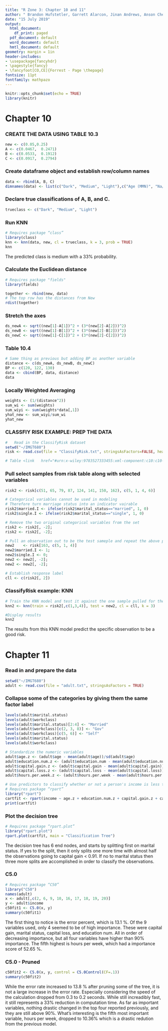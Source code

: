 ```yaml
---
title: "R Zone 3: Chapter 10 and 11"
author: " Brandon Hufstetler, Garrett Alarcon, Jinan Andrews, Anson Cheng, Nick Forrest, and Nestor Herandez"
date: "15 July 2019"
output:
  html_document:
    df_print: paged
  pdf_document: default
  word_document: default
  hmtl_document: default
geometry: margin = 1in
header-includes:
- \usepackage{fancyhdr}
- \pagestyle{fancy}
- \fancyfoot[CO,CE]{Forrest - Page \thepage}
fontsize: 11pt
fontfamily: mathpazo
---
```


```r
knitr::opts_chunk$set(echo = TRUE)
library(knitr)
```

# Chapter 10
          
### CREATE THE DATA USING TABLE 10.3
```r
new <- c(0.05,0.25)
A <- c(0.0467,	0.2471)
B <- c(0.0533,	0.1912)
C <- c(0.0917,	0.2794)
```

### Create dataframe object and establish row/column names
```r
data <- rbind(A, B, C)
dimnames(data) <- list(c("Dark", "Medium", "Light"),c("Age (MMN)", "Na/K (MMN)"))
```

### Declare true classifications of A, B, and C.
```r
trueclass <- c("Dark", "Medium", "Light")
```

### Run KNN
```r
# Requires package “class”
library(class)
knn <- knn(data, new, cl = trueclass, k = 3, prob = TRUE)
knn
```

The predicted class is medium with a 33% probability.

### Calculate the Euclidean distance
```r
# Requires package "fields"
library(fields)

together <- rbind(new, data) 
# The top row has the distances from New
rdist(together)
```

### Stretch the axes
```r
ds_newA <- sqrt((new[1]-A[1])^2 + (3*(new[2]-A[2]))^2)
ds_newB <- sqrt((new[1]-B[1])^2 + (3*(new[2]-B[2]))^2)
ds_newC <- sqrt((new[1]-C[1])^2 + (3*(new[2]-C[2]))^2)
```

### Table 10.4
```r
# Same thing as previous but adding BP as another variable
distance <- c(ds_newA, ds_newB, ds_newC)
BP <- c(120, 122, 130)
data <- cbind(BP, data, distance)
data
```

### Locally Weighted Averaging
```r
weights <- (1/(distance^2))
sum_wi <- sum(weights)
sum_wiyi <- sum(weights*data[,1])
yhat_new <- sum_wiyi/sum_wi
yhat_new
```

### CLASSFIY RISK EXAMPLE: PREP THE DATA
```r
#	Read in the ClassifyRisk dataset
setwd("~/IMGT680")
risk <- read.csv(file = "ClassifyRisk.txt", stringsAsFactors=FALSE, header=TRUE, sep="\t")

# Table <link	href="#urn:x-wiley:9783527333455:xml-component:c10:c10-tbl0005"/> contains Records 51, 65, 79, 87, 124, 141, 150, 162, 163
```

### Pull select samples from risk table along with selected variables
```r
risk2 <- risk[c(51, 65, 79, 87, 124, 141, 150, 162), c(5, 1, 4, 6)]

# Categorical variables cannot be used in modeling
# Therefore turn marriage status into an indicator vairable
risk2$married.I <- ifelse(risk2$marital_status=="married", 1, 0)
risk2$single.I <- ifelse(risk2$marital_status=="single", 1, 0)

# Remove the two original categorical variables from the set
risk2 <- risk2[, -2];
risk2 <- risk2[, -2];

# Pull an observation out to be the test sameple and repeat the above process
new2	<- risk[163, c(5, 1, 4)] 
new2$married.I <- 1;
new2$single.I <- 0; 
new2 <- new2[, -2];
new2 <- new2[, -2];

# Establish response label
cll <- c(risk2[, 2])
```

### ClassifyRisk example: KNN
```r
# Train the KNN model and test it against the one sample pulled for the test set
knn2 <- knn(train = risk2[,c(1,3,4)], test = new2, cl = cll, k = 3)

#Display results
knn2
```

The results from this KNN model predict the specific observation to be a good risk.

# Chapter 11

### Read in and prepare the data
```r
setwd("~/IMGT680")
adult <- read.csv(file = "adult.txt", stringsAsFactors = TRUE)
```

### Collapse some of the categories by giving them the same factor label
```r
levels(adult$marital.status)
levels(adult$workclass)
levels(adult$marital.status)[2:4] <- "Married" 
levels(adult$workclass)[c(2, 3, 8)] <- "Gov" 
levels(adult$workclass)[c(5, 6)] <- "Self" 
levels(adult$marital.status)
levels(adult$workclass)

# Standardize the numeric variables
adult$age.z <- (adult$age - mean(adult$age))/sd(adult$age)
adult$education.num.z <- (adult$education.num - mean(adult$education.num))/sd(adult$education.num)
adult$capital.gain.z <- (adult$capital.gain - mean(adult$capital.gain))/sd(adult$capital.gain)
adult$capital.loss.z <- (adult$capital.loss - mean(adult$capital.loss))/sd(adult$capital.loss)
adult$hours.per.week.z <- (adult$hours.per.week - mean(adult$hours.per.week))/sd(adult$hours.per.week)

# Use predictors to classify whether or not a person's income is less than $50K
# Requires package “rpart”
library("rpart")
cartfit <- rpart(income ~ age.z + education.num.z + capital.gain.z + capital.loss.z + hours.per.week.z + race + sex + workclass + marital.status, data = adult, method = "class")
print(cartfit)
```

### Plot the decision tree
```r
# Requires package “rpart.plot”
library("rpart.plot")
rpart.plot(cartfit, main = "Classification Tree")
```

The decision tree has 6 end nodes, and starts by splitting first on marital status. If yes to the split, then it only splits one more time with almost half the observations going to capital gain < 0.91. If no to marital status then three more splits are accomplished in order to classify the observations.

### C5.0
```r
# Requires package “C50”
library("C50")
names(adult) 
x <- adult[,c(2, 6, 9, 10, 16, 17, 18, 19, 20)]
y <- adult$income
c50fit1 <- C5.0(x, y)
summary(c50fit1)
```

The first thing to notice is the error percent, which is 13.1 %. Of the 9 variables used, only 4 seemed to be of high importance. These were capital gain, marital status, capital loss, and education num. All in order of decreasing importance, but all four variables have higher than 90% importance. The fifth highest is hours per week, which had a importance score of 52.65 %.

### C5.0 - Pruned
```r
c50fit2 <- C5.0(x, y, control = C5.0Control(CF=.1))
summary(c50fit2)
```

While the error rate increased to 13.8 % after pruning some of the tree, it is not a large increase in the error rate. Especially considering the speed of the calculation dropped from 0.3 to 0.2 seconds. While still increadibly fast, it still represents a 33% reduction in computation time. As far as important variables, nothing drastic changed in the top four reported previously, and they are still above 90%. What's interesting is the fifth most important variable, hours per week, dropped to 10.36% which is a drastic redution from the previous model.